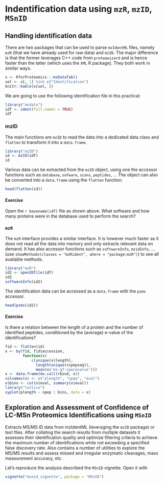 # Indentification data using `mzR`, `mzID`, `MSnID`

## Handling identification data

There are two packages that can be used to parse `mzIdentML` files,
namely `mzR` (that we have already used for raw data) and `mzID`. The
major difference is that the former leverages C++ code from
`proteowizard` and is hence faster than the latter (which uses the
`XML` R package). They both work in similar ways.

```r
x <- RforProteomics:::msDataTab()
sel <- x[, 1] %in% c("Identification")
knitr::kable(x[sel, ])
```

We are going to use the following identification file in this practical:

```r
library("msdata")
idf <- ident(full.names = TRUE)
idf
```

### mzID

The main functions are `mzID` to read the data into a dedicated data
class and `flatten` to transform it into a `data.frame`. 

```r
library("mzID")
id <- mzID(idf)
id
```

Various data can be extracted from the `mzID` object, using one the
accessor functions such as `database`, `sofware`, `scans`, `peptides`,
... The object can also be converted into a `data.frame` using the
`flatten` function.

```r
head(flatten(id))
```

#### Exercise

Open the `r basename(idf)` file as shown above. What software and how many
proteins were in the database used to perform the search?

### `mzR`

The `mzR` interface provides a similar interface. It is however much
faster as it does not read all the data into memory and only extracts
relevant data on demand. It has also accessor functions such as
`softwareInfo`, `mzidInfo`, ... (use `showMethods(classes = "mzRident", where = "package:mzR")`)
to see all available methods.

```r
library("mzR")
id2 <- openIDfile(idf)
id2
softwareInfo(id2)
```

The identification data can be accessed as a `data.frame` with the
`psms` accessor.

```r
head(psms(id2))
```

#### Exercise

Is there a relation between the length of a protein and the number of
identified peptides, conditioned by the (average) e-value of the
identifications?

```r
fid <- flatten(id)
x <- by(fid, fid$accession,
        function(x)
            c(unique(x$length),
              length(unique(x$pepseq)),
              mean(x$'ms-gf:specevalue')))
x <- data.frame(do.call(rbind, x))
colnames(x) <- c("plength", "npep", "eval")
x$bins <- cut(x$eval, summary(x$eval))
library("lattice")
xyplot(plength ~ npep | bins, data = x)
```

## Exploration and Assessment of Confidence of LC-MSn Proteomics Identifications using `MSnID`

Extracts MS/MS ID data from mzIdentML (leveraging the `mzID` package)
or text files. After collating the search results from multiple
datasets it assesses their identification quality and optimize
filtering criteria to achieve the maximum number of identifications
while not exceeding a specified false discovery rate. Also contains a
number of utilities to explore the MS/MS results and assess missed and
irregular enzymatic cleavages, mass measurement accuracy, etc.

Let's reproduce the analysis described the `MSnID` vignette. Open it
with

```r
vignette("msnid_vignette", package = "MSnID")
```
